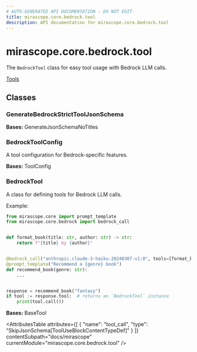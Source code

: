 ```yaml
---
# AUTO-GENERATED API DOCUMENTATION - DO NOT EDIT
title: mirascope.core.bedrock.tool
description: API documentation for mirascope.core.bedrock.tool
---
```


# mirascope.core.bedrock.tool

<ApiType type="Module" />

The `BedrockTool` class for easy tool usage with Bedrock LLM calls.

<Info title="Usage">

[Tools](/docs/mirascope/learn/tools)

</Info>

## Classes

### GenerateBedrockStrictToolJsonSchema

<ApiType type="Class" />

**Bases:** GenerateJsonSchemaNoTitles


### BedrockToolConfig

<ApiType type="Class" />

A tool configuration for Bedrock-specific features.

**Bases:** ToolConfig


### BedrockTool

<ApiType type="Class" />

A class for defining tools for Bedrock LLM calls.

Example:

```python
from mirascope.core import prompt_template
from mirascope.core.bedrock import bedrock_call


def format_book(title: str, author: str) -> str:
    return f"{title} by {author}"


@bedrock_call("anthropic.claude-3-haiku-20240307-v1:0", tools=[format_book])
@prompt_template("Recommend a {genre} book")
def recommend_book(genre: str):
    ...


response = recommend_book("fantasy")
if tool := response.tool:  # returns an `BedrockTool` instance
    print(tool.call())
```

**Bases:** BaseTool

<AttributesTable
  attributes={[
  {
    "name": "tool_call",
    "type": "SkipJsonSchema[ToolUseBlockContentTypeDef]"
  }
]}
  contentSubpath="docs/mirascope"
  currentModule="mirascope.core.bedrock.tool"
/>



